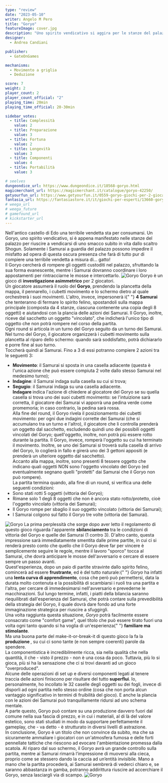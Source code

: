 ```yaml
---
type: "review"
date: "2023-05-10"
writer: Angelo M Pero
title: "Goryo"
featureImage: cover.jpg
description: "Uno spirito vendicativo si aggira per le stanze del palazzo dell'antica Edo..."
designer:
  - Andrea Candiani

publisher:
  - GateOnGames

mechanisms:
  - Movimento a griglia
  - Deduzione

score: 7
weight: 2
player_count: 2
player_count_official: "2"
playing_time: 20min
playing_time_official: 20-30min

sidebar_votes:
  - title: Complessità
    value: 2
  - title: Preparazione
    value: 3
  - title: Fortuna
    value: 2
  - title: Longevità
    value: 3
  - title: Componenti
    value: 4
  - title: Portabilità
    value: 3

# seelves
dungeondice_url: https://www.dungeondice.it/18568-goryo.html
magicmerchant_url: https://magicmerchant.it/catalogue/goryo-42250/
getyourfun_url: https://www.getyourfun.it/0559-goryo-giochi-per-2-giocatori.html
fantasia_url: https://fantasiastore.it/it/giochi-per-esperti/13660-goryo.html
# weega_url
# weega_future
# gamefound_url
# kickstarter_url
---
```


<Setting>
  Nell'antico castello di Edo una terribile vendetta sta per consumarsi. Un
  Goryo, uno spirito vendicativo, si è appena manifestato nelle stanze del
  palazzo per riuscire a vendicarsi di uno smacco subito in vita dallo scaltro
  Shogun. Solamente i Samurai a guardia del palazzo possono impedire il misfatto
  ad opera di questa oscura presenza che farà di tutto pur di compiere una
  terribile vendetta a misura di… gatto!
  <br />
  Il Goryo cercherà di rompere gli oggetti custoditi nel palazzo, sfruttando la
  sua forma evanescente, mentre i Samurai dovranno coordinare i loro
  appostamenti per rintracciarne le mosse e intercettarlo.
</Setting>

<img src="./game1.jpg" alt="Goryo" />

<Rules>
  Goryo è un gioco di <strong>investigazione asimmetrico</strong> per 2
  giocatori.
  <br />
  Un giocatore assumerà il ruolo del <strong>Goryo</strong>, prendendo la
  plancetta della mappa, il pennarello, i cubetti movimento e lo schermo dietro
  al quale orchestrerà i suoi movimenti. L'altro, invece, impersonerà i{" "}
  <strong>4 Samurai</strong> che tenteranno di fermare lo spirito felino,
  spostandoli sulla mappa principale (composta da 4 stanze, ciascuna contenente
  una copia degli 8 oggetti) e aiutandosi con la plancia delle azioni dei
  Samurai. Il Goryo, inoltre, riceve dal sacchetto un oggetto "vincolato", che
  indicherà l'unico tipo di oggetto che non potrà rompere nel corso della
  partita.
  <br />
  Ogni round si articola in un turno del Goryo seguito da un turno dei Samurai.
  Nel turno del Goryo, il giocatore organizzerà i cubetti movimento sulla
  plancetta al riparo dello schermo: quando sarà soddisfatto, potrà dichiararlo
  e porre fine al suo turno.
  <br />
  Toccherà quindi ai Samurai. Fino a 3 di essi potranno compiere 2 azioni tra le
  seguenti 3:
  <br />
  <ul>
    <li>
      <strong>Movimento</strong>: il Samurai si sposta in una casella adiacente
      (questa è l'unica azione che può essere compiuta 2 volte dallo stesso
      Samurai nel medesimo turno);
    </li>
    <li>
      <strong>Indagine</strong>: il Samurai indaga sulla casella su cui si
      trova;
    </li>
    <li>
      <strong>Segugio</strong>: il Samurai indaga su una casella adiacente.
      <br />
      <strong>Indagare </strong>indica l'azione di chiedere al giocatore del
      Goryo se su quella casella si trova uno dei suoi cubetti movimento: se
      l'intuizione sarà corretta, il giocatore dei Samurai vi apporrà una pedina
      verde come promemoria; in caso contrario, la pedina sarà rossa.
      <br />
      Alla fine del round, il Goryo rivela il posizionamento dei cubetti
      movimento: per ogni due indagini corrette dei Samurai (che si accumulano
      tra un turno e l'altro), il giocatore che li controlla prenderà un oggetto
      dal sacchetto, escludendo quindi uno dei possibili oggetti vincolati del
      Goryo; quell'oggetto, inoltre, non potrà più essere rotto durante la
      partita. Il Goryo, invece, romperà l'oggetto su cui ha terminato il
      movimento. Inoltre, se uno dei Samurai si troverà sulla casella di arrivo
      del Goryo, lo coglierà in fallo e girerà uno dei 3 gettoni appositi (e
      prenderà un ulteriore oggetto dal sacchetto).
      <br />
      Accanto alla mappa, inoltre, sono presenti 8 tessere oggetto che indicano
      quali oggetti NON sono l'oggetto vincolato del Goryo (ed eventualmente
      segnano quelli "protetti" dai Samurai che il Goryo non può rompere).
      <br />
      La partita termina quando, alla fine di un round, si verifica una delle
      seguenti condizioni:
    </li>
    <li>Sono stati rotti 5 oggetti (vittoria del Goryo);</li>
    <li>
      Rimane solo 1 degli 8 oggetti che non è ancora stato rotto/protetto, cioè
      l'oggetto vincolato (vittoria dei Samurai);
    </li>
    <li>
      Il Goryo rompe per sbaglio il suo oggetto vincolato (vittoria dei
      Samurai);
    </li>
    <li>
      I Samurai colgono sul fatto il Goryo tre volte (vittoria dei Samurai).
    </li>
  </ul>
</Rules>

<img src="./game2.jpg" alt="Goryo" />

<Feedback>
  La prima perplessità che sorge dopo aver letto il regolamento di questo gioco
  riguarda l'apparente <strong>sbilanciamento </strong>tra le condizioni di
  vittoria del Goryo e quelle dei Samurai (1 contro 3). D'altro canto, questa
  impressione sarà immediatamente smentita dalle prime partite, in cui ci si
  renderà presto conto che quello che il Goryo deve far per vincere è
  semplicemente seguire le regole, mentre il lavoro "sporco" tocca al Samurai,
  che dovrà anticipare le mosse dell'avversario e cercare di essere sempre un
  passo avanti.
  <br />
  Quest'esperienza, dopo un paio di partite stravinte dallo spirito felino,
  comincerà ad essere <strong>frustrante</strong>, ed è del tutto naturale:{" "}
  <em>Goryo </em>ha infatti una <strong>lenta curva di apprendimento</strong>,
  cosa che però può permettersi, data la durata molto contenuta e la possibilità
  di scambiarsi i ruoli tra una partita e l'altra, per cercare di immedesimarsi
  nell'avversario e prevederne le macchinazioni. Sul lungo termine, infatti, i
  piatti della bilancia saranno riequilibrati dall'esperienza del Samurai, che
  potrà contare sulla prevedibilità della strategia del Goryo, il quale dovrà
  dare fondo ad una forte immaginazione strategica per riuscire a sfuggirgli.
  <br />
  Una volta raggiunta questa situazione, <em>Goryo </em>potrà facilmente essere
  consacrato come "comfort game", quel titolo che può essere tirato fuori una
  volta ogni tanto quando si ha voglia di un'esperienza{" "}
  <strong>familiare ma stimolante</strong>.<br />
  Ma una buona parte del make-it-or-break-it di questo gioco la fa la <strong>
    produzione
  </strong>, su cui ci sono tante (e non sempre coerenti) parole da spendere.
  <br />
  La componentistica è incredibilmente ricca, sia nella qualità che nella quantità,
  il che - visto il prezzo - non è una cosa da poco. Tuttavia, più lo si gioca, più
  si ha la sensazione che ci si trovi davanti ad un gioco "overproduced".
  <br />
  Alcune delle operazioni di set up e diversi componenti legati al tenere traccia
  delle azioni finiscono per risultare del tutto <strong>superflui</strong>. Io,
  personalmente, ho incollato le 32 caselle degli oggetti su dei fogli, invece di
  disporli ad ogni partita nello stesso ordine (cosa che non porta alcun vantaggio
  significativo in termini di fruibilità del gioco). E anche la plancia con le azioni
  dei Samurai può tranquillamente ridursi ad uno schema mentale.
  <br />
  A parte questo, Goryo può contare su una produzione davvero fuori dal comune nella
  sua fascia di prezzo, e in cui i materiali, al di là del valore estetico, sono
  stati studiati in modo da supportare perfettamente il gameplay, che - va detto
  - è strutturato in diversi livelli di astrazione.
  <br />
  In conclusione, Goryo è un titolo che non convince da subito, ma che sa sicuramente
  ammaliare i giocatori con un'atmosfera fumosa e delle forti pennellate tattiche
  che riescono ad evocare l'ambientazione promessa dalla scatola. Al riparo dal suo
  schermo, il Goryo avrà un grande controllo sulla partita, mentre ai Samurai rimarrà
  l’impressione di muoversi alla cieca, proprio come se stessero dando la caccia
  ad un’entità invisibile. Mano a mano che la partita procederà, ai Samurai sembrerà
  di vederci chiaro e, se saranno abbastanza in gamba, potranno addirittura riuscire
  ad accerchiare il Goryo, senza lasciargli via di scampo.
</Feedback>

<img src="./game3.jpg" alt="Goryo" />
